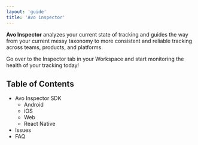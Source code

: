 ```yaml
---
layout: 'guide'
title: 'Avo inspector'
---
```



**Avo Inspector** analyzes your current state of tracking and guides the way from your current messy taxonomy to more consistent and reliable tracking across teams, products, and platforms.

Go over to the Inspector tab in your Workspace and start monitoring the health of your tracking today!

## Table of Contents

- <Link passHref href="/inspector/sdk">
    <a>Avo Inspector SDK</a>
  </Link>

  - <Link passHref href="/inspector/sdk/android">
      <a>Android</a>
    </Link>
  - <Link passHref href="/inspector/sdk/ios">
      <a>iOS</a>
    </Link>
  - <Link passHref href="/inspector/sdk/js">
      <a>Web</a>
    </Link>
  - <Link passHref href="/inspector/sdk/react-native">
      <a>React Native</a>
    </Link>

- <Link passHref href="/inspector/issue-identifier">
    <a>Issues</a>
  </Link>
- <Link passHref href="/inspector/faq">
    <a>FAQ</a>
  </Link>
